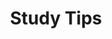 ---
title: Study Tips
description: Tips students can use for studying.
sidebar:
    label: Study Tips
    order: 1
    # hidden: true
    badge:
        text: New
        variant: caution
---